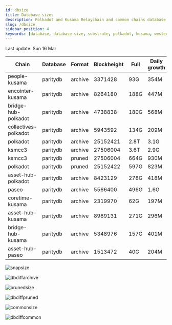 ```yaml
---
id: dbsize
title: Database sizes
description: Polkadot and Kusama Relaychain and common chains database sizes
slug: /dbsize
sidebar_position: 4
keywords: [database, database size, substrate, polkadot, kusama, westend]
---
```



Last update: Sun 16 Mar

| Chain    | Database   | Format | Blockheight | Full         | Daily growth |
| ------------------------| ----------- | -------- | ------- | ---------- | ----- | 
| people-kusama | paritydb | archive | 3371428 | 93G | 354M |
| encointer-kusama | paritydb | archive | 8264180 | 188G | 447M |
| bridge-hub-polkadot | paritydb | archive | 4738838 | 180G | 568M |
| collectives-polkadot | paritydb | archive | 5943592 | 134G | 209M |
| polkadot | paritydb | archive | 25152421 | 2.8T | 3.1G |
| ksmcc3 | paritydb | archive | 27506004 | 3.6T | 2.9G |
| ksmcc3 | paritydb | pruned | 27506004 | 664G | 930M |
| polkadot | paritydb | pruned | 25152422 | 597G | 823M |
| asset-hub-polkadot | paritydb | archive | 8423129 | 278G | 418M |
| paseo | paritydb | archive | 5566400 | 496G | 1.6G |
| coretime-kusama | paritydb | archive | 2319970 | 62G | 197M |
| asset-hub-kusama | paritydb | archive | 8989131 | 271G | 296M |
| bridge-hub-kusama | paritydb | archive | 5348976 | 157G | 401M |
| asset-hub-paseo | paritydb | archive | 1513472 | 40G | 204M |

![snapsize](/img/archivesize.png)

![dbdiffarchive](/img/dbdiffrelay.png)

![prunedsize](/img/prunedsize.png)

![dbdiffpruned](/img/dbdiffpruned.png)

![commonsize](/img/commonsize.png)

![dbdiffcommon](/img/dbdiffcommon.png)
